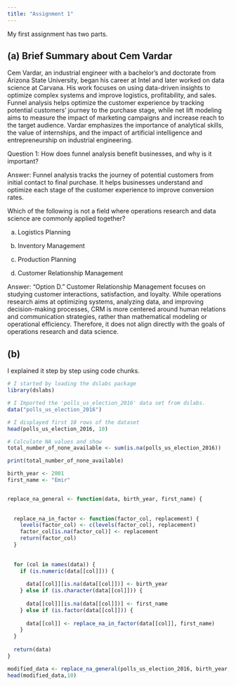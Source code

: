 ```yaml
---
title: "Assignment 1"
---
```


My first assignment has two parts.

## (a) Brief Summary about Cem Vardar 

  Cem Vardar, an industrial engineer with a bachelor's and doctorate from Arizona State University, began his career at Intel and later worked on data science at Carvana. His work focuses on using data-driven insights to optimize complex systems and improve logistics, profitability, and sales. Funnel analysis helps optimize the customer experience by tracking potential customers' journey to the purchase stage, while net lift modeling aims to measure the impact of marketing campaigns and increase reach to the target audience. Vardar emphasizes the importance of analytical skills, the value of internships, and the impact of artificial intelligence and entrepreneurship on industrial engineering.
  
Question 1: How does funnel analysis benefit businesses, and why is it important?
  
Answer: Funnel analysis tracks the journey of potential customers from initial contact to final purchase. It helps businesses understand and optimize each stage of the customer experience to improve conversion rates.

Which of the following is not a field where operations research and data science are commonly applied together?

a) Logistics Planning

b) Inventory Management

c) Production Planning

d) Customer Relationship Management

Answer: "Option D." Customer Relationship Management focuses on studying customer interactions, satisfaction, and loyalty. While operations research aims at optimizing systems, analyzing data, and improving decision-making processes, CRM is more centered around human relations and communication strategies, rather than mathematical modeling or operational efficiency. Therefore, it does not align directly with the goals of operations research and data science.

## (b)

I explained it step by step using code chunks.

```r
# I started by loading the dslabs package
library(dslabs)

# I Imported the 'polls_us_election_2016' data set from dslabs.
data("polls_us_election_2016")

# I displayed first 10 rows of the dataset 
head(polls_us_election_2016, 10)

# Calculate NA values and show 
total_number_of_none_available <- sum(is.na(polls_us_election_2016))

print(total_number_of_none_available)
```
```r
birth_year <- 2001
first_name <- "Emir"


replace_na_general <- function(data, birth_year, first_name) {
  
  
  replace_na_in_factor <- function(factor_col, replacement) {
    levels(factor_col) <- c(levels(factor_col), replacement) 
    factor_col[is.na(factor_col)] <- replacement             
    return(factor_col)
  }
  
  
  for (col in names(data)) {
    if (is.numeric(data[[col]])) {
      
      data[[col]][is.na(data[[col]])] <- birth_year
    } else if (is.character(data[[col]])) {
      
      data[[col]][is.na(data[[col]])] <- first_name
    } else if (is.factor(data[[col]])) {
      
      data[[col]] <- replace_na_in_factor(data[[col]], first_name)
    }
  }
  
  return(data)
}

modified_data <- replace_na_general(polls_us_election_2016, birth_year, first_name)
head(modified_data,10)
```

